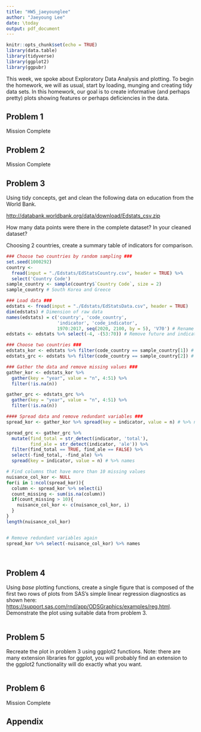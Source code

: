 ```yaml
---
title: "HW5_jaeyounglee"
author: "Jaeyoung Lee"
date: \today
output: pdf_document
---
```


```r
knitr::opts_chunk$set(echo = TRUE)
library(data.table)
library(tidyverse)
library(ggplot2)
library(ggpubr)
```

This week, we spoke about Exploratory Data Analysis and plotting. To begin the homework, we will as usual, start by loading, munging and  creating tidy data sets.  In this homework, our goal is to create informative (and perhaps pretty) plots showing features or perhaps deficiencies in the data.

## Problem 1

Mission Complete

## Problem 2

Mission Complete

## Problem 3

Using tidy concepts, get and clean the following data on education from the World Bank.

<http://databank.worldbank.org/data/download/Edstats_csv.zip>

How many data points were there in the complete dataset?  In your cleaned dataset?

Choosing 2 countries, create a summary table of indicators for comparison.

```r
### Choose two countries by random sampling ###
set.seed(1000292)
country <- 
  fread(input = "./Edstats/EdStatsCountry.csv", header = TRUE) %>% 
  select('Country Code')
sample_country <- sample(country$`Country Code`, size = 2) 
sample_country # South Korea and Greece

### Load data ###
edstats <- fread(input = "./Edstats/EdStatsData.csv", header = TRUE)
dim(edstats) # Dimension of raw data
names(edstats) = c('country', 'code_country', 
                   'indicator', 'code_indicator',
                   1970:2017, seq(2020, 2100, by = 5), 'V70') # Rename the columns
edstats <- edstats %>% select(-4, -(53:70)) # Remove future and indicator code

### Choose two countries ###
edstats_kor <- edstats %>% filter(code_country == sample_country[1]) # South Korea
edstats_grc <- edstats %>% filter(code_country == sample_country[2]) # Greece

### Gather the data and remove missing values ###
gather_kor <- edstats_kor %>% 
  gather(key = "year", value = "n", 4:51) %>% 
  filter(!is.na(n)) 

gather_grc <- edstats_grc %>% 
  gather(key = "year", value = "n", 4:51) %>% 
  filter(!is.na(n)) 

#### Spread data and remove redundant variables ###
spread_kor <- gather_kor %>% spread(key = indicator, value = n) # %>% names

spread_grc <- gather_grc %>% 
  mutate(find_total = str_detect(indicator, 'total'), 
         find_ale = str_detect(indicator, 'ale')) %>% 
  filter(find_total == TRUE, find_ale == FALSE) %>% 
  select(-find_total, -find_ale) %>% 
  spread(key = indicator, value = n) # %>% names

# Find columns that have more than 10 missing values
nuisance_col_kor <- NULL
for(i in 1:ncol(spread_kor)){
  column <- spread_kor %>% select(i)
  count_missing <- sum(is.na(column))
  if(count_missing > 10){
    nuisance_col_kor <- c(nuisance_col_kor, i)
  }
}
length(nuisance_col_kor)


# Remove redundant variables again
spread_kor %>% select(-nuisance_col_kor) %>% names
  



```



## Problem 4

Using *base* plotting functions, create a single figure that is composed of the first two rows of plots from SAS's simple linear regression diagnostics as shown here: <https://support.sas.com/rnd/app/ODSGraphics/examples/reg.html>.  Demonstrate the plot using suitable data from problem 3.

```r


```


## Problem 5

Recreate the plot in problem 3 using ggplot2 functions.  Note: there are many extension libraries for ggplot, you will probably find an extension to the ggplot2 functionality will do exactly what you want.

```r


```


## Problem 6

Mission Complete

## Appendix
```r
```